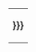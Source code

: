 {|class="userboxes" style="margin-left: {{{left|1}}}em;; margin-bottom: 0.5em; width: 248px; border: {{{bordercolor|#99B3FF}}} solid 1px; background-color: {{{backgroundcolor|#FFFFFF}}}; color: {{{textcolor|#000000}}}; float: {{{2|{{{align|right}}}}}}; {{{extra-css|}}}"
|<div style="text-align: center; font-size: 120%; font-weight: bold;">{{{1|{{{toptext|[[Wikipedia:用戶框|用戶框]]}}}}}}</div><noinclude>
|}
<!--
    请不要在此放入说明文档、分类或是跨语言链接
-->
{{Template doc}}
<!--
    请讲它们加入/doc子页面，谢谢
-->
</noinclude>